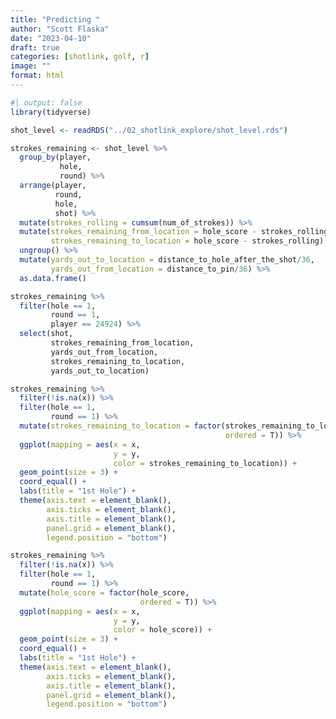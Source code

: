 ```yaml
---
title: "Predicting "
author: "Scott Flaska"
date: "2023-04-10"
draft: true
categories: [shotlink, golf, r]
image: ""
format: html
---
```


```r
#| output: false
library(tidyverse)
```

```r
shot_level <- readRDS("../02_shotlink_explore/shot_level.rds")

strokes_remaining <- shot_level %>% 
  group_by(player,
           hole,
           round) %>% 
  arrange(player,
          round,
          hole,
          shot) %>% 
  mutate(strokes_rolling = cumsum(num_of_strokes)) %>% 
  mutate(strokes_remaining_from_location = hole_score - strokes_rolling + 1,
         strokes_remaining_to_location = hole_score - strokes_rolling) %>%
  ungroup() %>% 
  mutate(yards_out_to_location = distance_to_hole_after_the_shot/36,
         yards_out_from_location = distance_to_pin/36) %>% 
  as.data.frame()

strokes_remaining %>% 
  filter(hole == 1,
         round == 1,
         player == 24924) %>% 
  select(shot,
         strokes_remaining_from_location,
         yards_out_from_location,
         strokes_remaining_to_location,
         yards_out_to_location)

strokes_remaining %>% 
  filter(!is.na(x)) %>% 
  filter(hole == 1,
         round == 1) %>% 
  mutate(strokes_remaining_to_location = factor(strokes_remaining_to_location,
                                                ordered = T)) %>%
  ggplot(mapping = aes(x = x,
                       y = y,
                       color = strokes_remaining_to_location)) +
  geom_point(size = 3) +
  coord_equal() +
  labs(title = "1st Hole") +
  theme(axis.text = element_blank(),
        axis.ticks = element_blank(),
        axis.title = element_blank(),
        panel.grid = element_blank(),
        legend.position = "bottom")

strokes_remaining %>% 
  filter(!is.na(x)) %>% 
  filter(hole == 1,
         round == 1) %>% 
  mutate(hole_score = factor(hole_score,
                             ordered = T)) %>%
  ggplot(mapping = aes(x = x,
                       y = y,
                       color = hole_score)) +
  geom_point(size = 3) +
  coord_equal() +
  labs(title = "1st Hole") +
  theme(axis.text = element_blank(),
        axis.ticks = element_blank(),
        axis.title = element_blank(),
        panel.grid = element_blank(),
        legend.position = "bottom")
```
